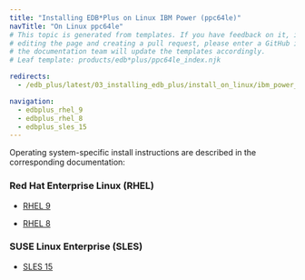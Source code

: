 ```yaml
---
title: "Installing EDB*Plus on Linux IBM Power (ppc64le)"
navTitle: "On Linux ppc64le"
# This topic is generated from templates. If you have feedback on it, instead of
# editing the page and creating a pull request, please enter a GitHub issue and
# the documentation team will update the templates accordingly.
# Leaf template: products/edb*plus/ppc64le_index.njk

redirects:
  - /edb_plus/latest/03_installing_edb_plus/install_on_linux/ibm_power_ppc64le/

navigation:
  - edbplus_rhel_9
  - edbplus_rhel_8
  - edbplus_sles_15
---
```


Operating system-specific install instructions are described in the corresponding documentation:

### Red Hat Enterprise Linux (RHEL)

- [RHEL 9](edbplus_rhel_9)

- [RHEL 8](edbplus_rhel_8)

### SUSE Linux Enterprise (SLES)

- [SLES 15](edbplus_sles_15)
